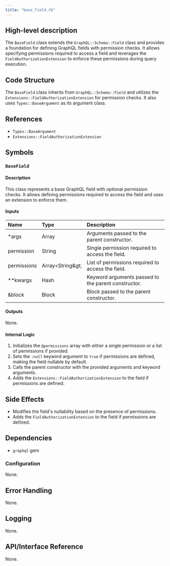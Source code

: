 ```yaml
---
title: "base_field.rb"
---
```


## High-level description
The `BaseField` class extends the `GraphQL::Schema::Field` class and provides a foundation for defining GraphQL fields with permission checks. It allows specifying permissions required to access a field and leverages the `FieldAuthorizationExtension` to enforce these permissions during query execution.

## Code Structure
The `BaseField` class inherits from `GraphQL::Schema::Field` and utilizes the `Extensions::FieldAuthorizationExtension` for permission checks. It also uses `Types::BaseArgument` as its argument class.

## References
- `Types::BaseArgument`
- `Extensions::FieldAuthorizationExtension`

## Symbols

### `BaseField`
#### Description
This class represents a base GraphQL field with optional permission checks. It allows defining permissions required to access the field and uses an extension to enforce them.

#### Inputs
| Name | Type | Description |
|:-----|:-----|:------------|
| *args | Array | Arguments passed to the parent constructor. |
| permission | String | Single permission required to access the field. |
| permissions | Array&lt;String\&gt; | List of permissions required to access the field. |
| **kwargs | Hash | Keyword arguments passed to the parent constructor. |
| &block | Block | Block passed to the parent constructor. |

#### Outputs
None.

#### Internal Logic
1. Initializes the `@permissions` array with either a single permission or a list of permissions if provided.
2. Sets the `:null` keyword argument to `true` if permissions are defined, making the field nullable by default.
3. Calls the parent constructor with the provided arguments and keyword arguments.
4. Adds the `Extensions::FieldAuthorizationExtension` to the field if permissions are defined.

## Side Effects
- Modifies the field's nullability based on the presence of permissions.
- Adds the `FieldAuthorizationExtension` to the field if permissions are defined.

## Dependencies
- `graphql` gem

### Configuration
None.

## Error Handling
None.

## Logging
None.

## API/Interface Reference
None.
